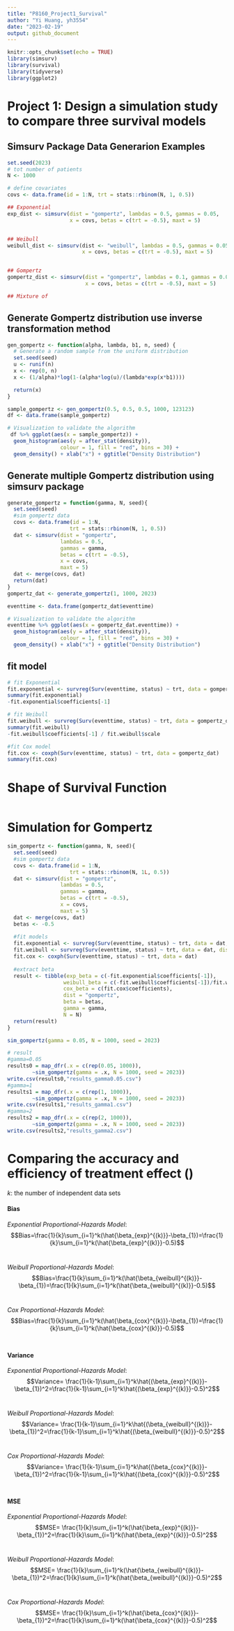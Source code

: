 ```yaml
---
title: "P8160_Project1_Survival"
author: "Yi Huang, yh3554"
date: "2023-02-19"
output: github_document
---
```


```r
knitr::opts_chunk$set(echo = TRUE)
library(simsurv)
library(survival)
library(tidyverse)
library(ggplot2)
```

# Project 1: Design a simulation study to compare three survival models


## Simsurv Package Data Generarion Examples

```r
set.seed(2023)
# tot number of patients
N <- 1000

# define covariates
covs <- data.frame(id = 1:N, trt = stats::rbinom(N, 1, 0.5))

## Exponential
exp_dist <- simsurv(dist = "gompertz", lambdas = 0.5, gammas = 0.05, 
                    x = covs, betas = c(trt = -0.5), maxt = 5)


## Weibull
weibull_dist <- simsurv(dist <- "weibull", lambdas = 0.5, gammas = 0.05, 
                        x = covs, betas = c(trt = -0.5), maxt = 5)


## Gompertz
gompertz_dist <- simsurv(dist = "gompertz", lambdas = 0.1, gammas = 0.05, 
                         x = covs, betas = c(trt = -0.5), maxt = 5)

## Mixture of 
```

## Generate Gompertz distribution use inverse transformation method
```r
gen_gompertz <- function(alpha, lambda, b1, n, seed) {
  # Generate a random sample from the uniform distribution
  set.seed(seed)
  u <- runif(n)
  x <- rep(0, n)
  x <- (1/alpha)*log(1-(alpha*log(u)/(lambda*exp(x*b1)))) 

  return(x)
}

sample_gompertz <- gen_gompertz(0.5, 0.5, 0.5, 1000, 123123)
df <- data.frame(sample_gompertz)

# Visualization to validate the algorithm
 df %>% ggplot(aes(x = sample_gompertz)) +
  geom_histogram(aes(y = after_stat(density)),
                 colour = 1, fill = "red", bins = 30) +
  geom_density() + xlab("x") + ggtitle("Density Distribution")
```

## Generate multiple Gompertz distribution using simsurv package
```r
generate_gompertz = function(gamma, N, seed){
  set.seed(seed)
  #sim gompertz data
  covs <- data.frame(id = 1:N,
                    trt = stats::rbinom(N, 1, 0.5))
  dat <- simsurv(dist = "gompertz",
                 lambdas = 0.5, 
                 gammas = gamma, 
                 betas = c(trt = -0.5), 
                 x = covs, 
                 maxt = 5)
  dat <- merge(covs, dat)
  return(dat)
}
gompertz_dat <- generate_gompertz(1, 1000, 2023)

eventtime <- data.frame(gompertz_dat$eventtime)

# Visualization to validate the algorithm
eventtime %>% ggplot(aes(x = gompertz_dat.eventtime)) +
  geom_histogram(aes(y = after_stat(density)),
                 colour = 1, fill = "red", bins = 30) +
  geom_density() + xlab("x") + ggtitle("Density Distribution")
```



## fit model
```r
# fit Exponential
fit.exponential <- survreg(Surv(eventtime, status) ~ trt, data = gompertz_dat, dist = "exponential") 
summary(fit.exponential)
-fit.exponential$coefficients[-1]

# fit Weibull
fit.weibull <- survreg(Surv(eventtime, status) ~ trt, data = gompertz_dat, dist = "weibull") 
summary(fit.weibull)
-fit.weibull$coefficients[-1] / fit.weibull$scale

#fit Cox model
fit.cox <- coxph(Surv(eventtime, status) ~ trt, data = gompertz_dat) 
summary(fit.cox)
```

# Shape of Survival Function
```r

```




# Simulation for Gompertz

```r
sim_gompertz <- function(gamma, N, seed){
  set.seed(seed)
  #sim gompertz data
  covs <- data.frame(id = 1:N,
                    trt = stats::rbinom(N, 1L, 0.5))
  dat <- simsurv(dist = "gompertz",
                 lambdas = 0.5, 
                 gammas = gamma, 
                 betas = c(trt = -0.5), 
                 x = covs, 
                 maxt = 5)
  dat <- merge(covs, dat)
  betas <- -0.5
  
  #fit models
  fit.exponential <- survreg(Surv(eventtime, status) ~ trt, data = dat, dist = "exponential")
  fit.weibull <- survreg(Surv(eventtime, status) ~ trt, data = dat, dist = "weibull")
  fit.cox <- coxph(Surv(eventtime, status) ~ trt, data = dat)
  
  #extract beta
  result <- tibble(exp_beta = c(-fit.exponential$coefficients[-1]), 
                  weibull_beta = c(-fit.weibull$coefficients[-1])/fit.weibull$scale,
                  cox_beta = c(fit.cox$coefficients), 
                  dist = "gompertz",
                  beta = betas, 
                  gamma = gamma,
                  N = N)
  return(result)
}

sim_gompertz(gamma = 0.05, N = 1000, seed = 2023)

# result
#gamma=0.05
results0 = map_dfr(.x = c(rep(0.05, 1000)), 
        ~sim_gompertz(gamma = .x, N = 1000, seed = 2023))
write.csv(results0,"results_gamma0.05.csv")
#gamma=1
results1 = map_dfr(.x = c(rep(1, 1000)), 
        ~sim_gompertz(gamma = .x, N = 1000, seed = 2023))
write.csv(results1,"results_gamma1.csv")
#gamma=2
results2 = map_dfr(.x = c(rep(2, 1000)), 
        ~sim_gompertz(gamma = .x, N = 1000, seed = 2023))
write.csv(results2,"results_gamma2.csv")
```

# Comparing the accuracy and efficiency of treatment effect (\beta)

*k*: the number of independent data sets\


#### Bias

*Exponential Proportional-Hazards Model*: \
$$Bias=\frac{1}{k}\sum_{i=1}^k(\hat{\beta_{exp}^{(k)}}-\beta_{1})=\frac{1}{k}\sum_{i=1}^k(\hat{\beta_{exp}^{(k)}}-0.5)$$\

*Weibull Proportional-Hazards Model*: \
$$Bias=\frac{1}{k}\sum_{i=1}^k(\hat{\beta_{weibull}^{(k)}}-\beta_{1})=\frac{1}{k}\sum_{i=1}^k(\hat{\beta_{weibull}^{(k)}}-0.5)$$\

*Cox Proportional-Hazards Model*: \
$$Bias=\frac{1}{k}\sum_{i=1}^k(\hat{\beta_{cox}^{(k)}}-\beta_{1})=\frac{1}{k}\sum_{i=1}^k(\hat{\beta_{cox}^{(k)}}-0.5)$$\


#### Variance

*Exponential Proportional-Hazards Model*: \
$$Variance= \frac{1}{k-1}\sum_{i=1}^k\hat{(\beta_{exp}^{(k)}}-\beta_{1})^2=\frac{1}{k-1}\sum_{i=1}^k\hat{(\beta_{exp}^{(k)}}-0.5)^2$$\

*Weibull Proportional-Hazards Model*: \
$$Variance= \frac{1}{k-1}\sum_{i=1}^k\hat{(\beta_{weibull}^{(k)}}-\beta_{1})^2=\frac{1}{k-1}\sum_{i=1}^k\hat{(\beta_{weibull}^{(k)}}-0.5)^2$$\

*Cox Proportional-Hazards Model*: \
$$Variance= \frac{1}{k-1}\sum_{i=1}^k\hat{(\beta_{cox}^{(k)}}-\beta_{1})^2=\frac{1}{k-1}\sum_{i=1}^k\hat{(\beta_{cox}^{(k)}}-0.5)^2$$\


#### MSE

*Exponential Proportional-Hazards Model*: \
$$MSE= \frac{1}{k}\sum_{i=1}^k(\hat{\beta_{exp}^{(k)}}-\beta_{1})^2=\frac{1}{k}\sum_{i=1}^k(\hat{\beta_{exp}^{(k)}}-0.5)^2$$\

*Weibull Proportional-Hazards Model*: \
$$MSE= \frac{1}{k}\sum_{i=1}^k(\hat{\beta_{weibull}^{(k)}}-\beta_{1})^2=\frac{1}{k}\sum_{i=1}^k(\hat{\beta_{weibull}^{(k)}}-0.5)^2$$\

*Cox Proportional-Hazards Model*: \
$$MSE= \frac{1}{k}\sum_{i=1}^k(\hat{\beta_{cox}^{(k)}}-\beta_{1})^2=\frac{1}{k}\sum_{i=1}^k(\hat{\beta_{cox}^{(k)}}-0.5)^2$$\
